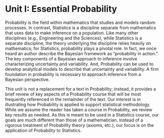 # Unit I: Essential Probability {-}

Probability is the field within mathematics that studies and models random processes.  In contrast, Statistics is a discipline separate from mathematics that uses data to make inference on a population.  Like many other disciplines (e.g., Engineering and the Sciences), while Statistics is a separate discipline, the theory underlying the discipline relies heavily on mathematics; for Statistics, probability plays a pivotal role.  In fact, we once heard an author describe the Bayesian framework as "probability in action."  The key components of a Bayesian approach to inference involve characterizing uncertainty and variability.  And, Probability can be used to develop analytical models to describe that uncertainty and variability.  A firm foundation in probability is necessary to approach inference from a Bayesian perspective.

This unit is not a replacement for a text in Probability; instead, it provides a brief review of key aspects of a Probability course that will be most frequently referenced in the remainder of the text.  Our interest is in illustrating how Probability is applied to support statistical methodology.  While we assume the reader has taken a course in Probability, we review key results as needed.  As this is meant to be used in a Statistics course, our goals are much different than those of a mathematician.  Instead of a rigorous treatment of Probability theory (axioms, etc.), our focus is on the application of Probability to Statistics.
